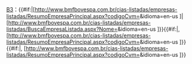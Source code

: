[[巴西證券交易所|B3]]：{{#if:{{{cvm|}}}|[http://www.bmfbovespa.com.br/cias-listadas/empresas-listadas/ResumoEmpresaPrincipal.aspx?codigoCvm={{{cvm}}}&idioma=en-us {{uc: {{{1}}} }}]|[http://www.bmfbovespa.com.br/cias-listadas/empresas-listadas/BuscaEmpresaListada.aspx?Nome={{{1}}}&idioma=en-us {{uc: {{{1}}} }}]}}{{#if:{{{2|}}}|, [http://www.bmfbovespa.com.br/cias-listadas/empresas-listadas/ResumoEmpresaPrincipal.aspx?codigoCvm={{{cvm}}}&idioma=en-us {{uc: {{{2}}} }}]}}{{#if:{{{3|}}}|, [http://www.bmfbovespa.com.br/cias-listadas/empresas-listadas/ResumoEmpresaPrincipal.aspx?codigoCvm={{{cvm}}}&idioma=en-us {{uc: {{{3}}} }}]}}<includeonly>[[Category:巴西证券交易所上市公司|{{{1}}}]]</includeonly><noinclude>{{Documentation}}</noinclude>